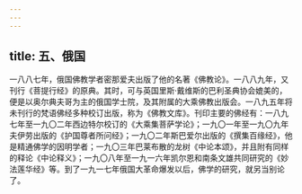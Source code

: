 ```yaml
---
---
---
```

title: 五、俄国
---




一八八七年，俄国佛教学者密那爱夫出版了他的名著《佛教论》。一八八九年，又刊行《菩提行经》的原典。其时，可与英国里斯·戴维斯的巴利圣典协会媲美的，便是以奥尔典夫哥为主的俄国学士院，及其附属的大乘佛教出版会。一八九五年将未刊行的梵语佛经多种校订出版，称为《佛教文库》。刊印主要的佛经有：一八九七年至一九〇二年西边特尔校订的《大乘集菩萨学论》；一九〇一年至一九〇九年夫伊劳出版的《护国尊者所问经》；一九〇二年斯巴爱尔出版的《撰集百缘经》，他是精通佛学的因明学者；一九〇三年巴莱布散的龙树《中论本颂》，并且附有同样的释论《中论释义》；一九〇八年至一九一六年凯尔恩和南条文雄共同研究的《妙法莲华经》等。到了一九一七年俄国大革命爆发以后，佛学的研究，就另当别论了。